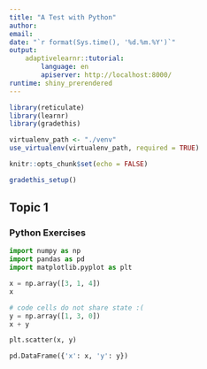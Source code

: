 ```yaml
---
title: "A Test with Python"
author: 
email: 
date: "`r format(Sys.time(), '%d.%m.%Y')`"
output:
    adaptivelearnr::tutorial:
        language: en
        apiserver: http://localhost:8000/
runtime: shiny_prerendered
---
```


```r
library(reticulate)
library(learnr)
library(gradethis)

virtualenv_path <- "./venv"
use_virtualenv(virtualenv_path, required = TRUE)

knitr::opts_chunk$set(echo = FALSE)

gradethis_setup()
```


## Topic 1

### Python Exercises

```python
import numpy as np
import pandas as pd
import matplotlib.pyplot as plt
```


```python
x = np.array([3, 1, 4])
x
```

```python
# code cells do not share state :(
y = np.array([1, 3, 0])
x + y
```

```python
plt.scatter(x, y)
```

```python
pd.DataFrame({'x': x, 'y': y})
```


